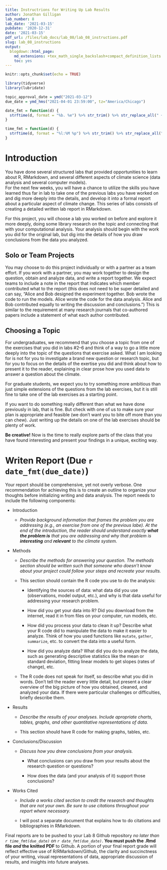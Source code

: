 ```yaml
---
title: Instructrions for Writing Up Lab Results
author: Jonathan Gilligan
lab_number: 8
lab_date: '2021-03-15'
pubdate: '2020-12-31'
date: '2021-03-15'
pdf_url: /files/lab_docs/lab_08/lab_08_instructions.pdf
slug: lab_08_instructions
output:
  blogdown::html_page:
    md_extensions: +tex_math_single_backslash+compact_definition_lists
    toc: yes
---
```


```r
knitr::opts_chunk$set(echo = TRUE)

library(tidyverse)
library(lubridate)

topic_approval_date = ymd("2021-03-12")
due_date = ymd_hms("2021-04-01 23:59:00", tz="America/Chicago")

date_fmt = function(d) {
  strftime(d, format = "%b. %e") %>% str_trim() %>% str_replace_all(" +", " ")
}

time_fmt = function(d) {
  strftime(d, format = "%l:%M %p") %>% str_trim() %>% str_replace_all(" +", " ")
}
```

# Introduction

You have done several structured labs that provided opportunities to learn 
about R, RMarkdown, and several different aspects of climate science (data 
analysis and several computer models).  
For the next few weeks, you will have a chance to utilize the skills you have 
learned thus far in lab to take one of the previous labs you have worked on 
and dig more deeply into the details, and develop it into a formal report about 
a particular aspect of climate change. 
This series of labs consists of creating a detailed written lab report in 
RMarkdown. 

For this project, you will choose a lab you worked on before and explore
it more deeply, doing some library research on the topic and connecting 
that with your computational analysis. Your analysis should begin with the 
work you did for the original lab, but dig into the details of how you draw
conclusions from the data you analyzed.

## Solo or Team Projects

You may choose to do this project individually or with a partner as a team 
effort. If you work with a partner, you may work together to design the 
question, obtain and analyze data, and write a report together. 
We expect teams to include a note in the report that indicates which
member contributed what to the report (this does not need to be super detailed
and can say, "Alice and Bob designed the experiment together. Bob wrote the
code to run the models. Alice wrote the code for the data analysis. 
Alice and Bob contributed equally to writing the discussion and conclusions.")
This is similar to the requirement at many research journals that 
co-authored papers include a statement of what each author contributed.

## Choosing a Topic

For undergraduates, we recommend that you choose a topic from one of the 
exercises that you did in labs #2--6 and think of a way to go a little more 
deeply into the topic of the questions that exercise asked. What I am looking
for is not for you to investigate a brand new question or research topic, 
but for you to focus on the details of the exertise you did and think about 
how to present it to the reader, explaining in clear prose how you used data
to answer a question about the climate.

For graduate students, we expect you to try something more ambitious than just 
simple extensions of the questions from the lab exercises, but it is still fine 
to take one of the lab exercises as a starting point.

If you want to do something really different than what we have done previously 
in lab, that is fine. But check with one of us to make sure your plan is 
appropriate and feasible (we don't want you to bite off more than you can chew).
Just writing up the details on one of the lab exercises should be plenty of 
work.

**Be creative!** Now is the time to really explore parts of the class that you 
have found interesting and present your findings in a unique, exciting way. 

# Writen Report (Due `r date_fmt(due_date)`)

Your report should be comprehensive, yet not overly verbose. One recommendation 
for achieving this is to create an outline to organize your thoughts before 
initializing writing and data analysis. The report needs to include the 
following components:

* Introduction

  * _Provide background information that frames the problem you are 
    addressing (e.g., an exercise from one of the previous labe). 
    At the end of the introduction, the reader should understand 
    exactly **what the problem is** that you are addressing and why that 
    problem is **interesting** and **relevant** to the climate system._
    
* Methods

  * _Describe the methods for answering your question. The methods section 
    should be written such that someone who doesn't know about your 
    project could follow your steps and recreate your results._

  * This section should contain the R code you use to do the analysis:
  
    * Identifying the sources of data: what data did you use (observations,
      model output, etc.), and why is that data useful for addressing your
      research problem.

    + How did you get your data into R? Did you download from the internet, 
      read it in from files on your computer, run models, etc.

    + How did you process your data to clean it up? Describe what your
      R code did to manipulate the data to make it easier to analyze. 
      Think of how you used functions like `mutate`, `gather`, 
      `summarize`, etc. to convert the data into a useful form.

    + How did you analyze data? What did you do to analyze the data, such 
      as generating descriptive statistics like the mean or standard 
      deviation, fitting linear models to get slopes (rates of change), etc.
        
  * The R code does not speak for itself, so describe what you did in words.
    Don't tell the reader every little detail, but present a clear overview 
    of the big picture of how you obtained, cleaned, and analyzed your data.
    If there were particular challenges or difficulties, briefly describe 
    them.

* Results

  * _Describe the results of your analyses. Include apropriate charts, 
    tables, graphs, and other quantitative representations of data._ 

  * This section should have R code for making graphs, tables, etc.

* Conclusions/Discussion

  * _Discuss how you drew conclusions from your analysis._
  
    * What conclusions can you draw from your results about the research 
      question or questions?

    * How does the data (and your analysis of it) support those conclusions?

* Works Cited

  * _Include a works cited section to credit the research and thoughts that 
    are not your own. Be sure to use citations throughout your report where 
    necessary._

  * I will post a separate document that explains how to do citations and 
    bibliographies in RMarkdown.

Final reports are to be pushed to your Lab 8 Github repository 
_no later than `r time_fmt(due_date)` on `r date_fmt(due_date)`_. 
**You must push the .Rmd file *and* the knitted PDF** to Github. 
A portion of your final report grade will reflect effective use of 
R/RMarkdown/Github, the clarity and succinctness of your writing, 
visual representations of data, appropriate discussion of results, 
and insights into future analyses.
